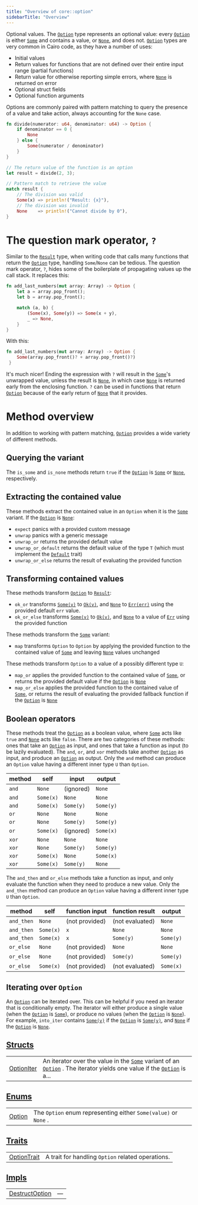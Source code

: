 ```yaml
---
title: "Overview of core::option"
sidebarTitle: "Overview"
---
```



Optional values.
The [`Option`](./core-option-Option) type represents an optional value: every [`Option`](./core-option-Option) is either [`Some`](./core-option#some) and
contains a value, or [`None`](./core-option#none), and does not. [`Option`](./core-option-Option) types are very common in Cairo code, as
they have a number of uses:
- Initial values
- Return values for functions that are not defined
over their entire input range (partial functions)
- Return value for otherwise reporting simple errors, where [`None`](./core-option#none) is
returned on error
- Optional struct fields
- Optional function arguments

Options are commonly paired with pattern matching to query the presence of a value and take
action, always accounting for the `None` case.
```rust
fn divide(numerator: u64, denominator: u64) -> Option {
    if denominator == 0 {
        None
    } else {
        Some(numerator / denominator)
    }
}

// The return value of the function is an option
let result = divide(2, 3);

// Pattern match to retrieve the value
match result {
    // The division was valid
    Some(x) => println!("Result: {x}"),
    // The division was invalid
    None    => println!("Cannot divide by 0"),
}
```
# The question mark operator, `?`

Similar to the [`Result`](./core-result-Result) type, when writing code that calls many functions that return the
[`Option`](./core-option-Option) type, handling `Some`/`None` can be tedious. The question mark
operator, `?`, hides some of the boilerplate of propagating values
up the call stack.
It replaces this:
```rust
fn add_last_numbers(mut array: Array) -> Option {
    let a = array.pop_front();
    let b = array.pop_front();

    match (a, b) {
        (Some(x), Some(y)) => Some(x + y),
        _ => None,
    }
}

```

With this:
```rust
fn add_last_numbers(mut array: Array) -> Option {
    Some(array.pop_front()? + array.pop_front()?)
 }
```

It's much nicer!
Ending the expression with `?` will result in the [`Some`](./core-option#some)'s unwrapped value, unless the
result is [`None`](./core-option#none), in which case [`None`](./core-option#none) is returned early from the enclosing function.
`?` can be used in functions that return [`Option`](./core-option-Option) because of the
early return of [`None`](./core-option#none) that it provides.
# Method overview

In addition to working with pattern matching, [`Option`](./core-option-Option) provides a wide
variety of different methods.
## Querying the variant

The `is_some` and `is_none` methods return `true` if the [`Option`](./core-option-Option)
is [`Some`](./core-option#some) or [`None`](./core-option#none), respectively.
## Extracting the contained value

These methods extract the contained value in an `Option` when it
is the [`Some`](./core-option#some) variant. If the [`Option`](./core-option-Option) is [`None`](./core-option#none):
- `expect` panics with a provided custom message
- `unwrap` panics with a generic message
- `unwrap_or` returns the provided default value
- `unwrap_or_default` returns the default value of the type `T`
(which must implement the [`Default`](./core-traits-Default) trait)
- `unwrap_or_else` returns the result of evaluating the provided
function
## Transforming contained values

These methods transform [`Option`](./core-option-Option) to [`Result`](./core-result-Result):
- `ok_or` transforms [`Some(v)`](./core-option#some) to [`Ok(v)`](./core-result#ok), and [`None`](./core-option#none) to
[`Err(err)`](./core-result#err) using the provided default `err` value.
- `ok_or_else` transforms [`Some(v)`](./core-option#some) to [`Ok(v)`](./core-result#ok), and [`None`](./core-option#none) to
a value of [`Err`](./core-result#err) using the provided function

These methods transform the [`Some`](./core-option#some) variant:
- `map` transforms `Option` to `Option` by applying the
provided function to the contained value of [`Some`](./core-option#some) and leaving
[`None`](./core-option#none) values unchanged

These methods transform `Option` to a value of a possibly
different type `U`:
- `map_or` applies the provided function to the contained value of
[`Some`](./core-option#some), or returns the provided default value if the [`Option`](./core-option-Option) is
[`None`](./core-option#none)
- `map_or_else` applies the provided function to the contained value
of [`Some`](./core-option#some), or returns the result of evaluating the provided
fallback function if the [`Option`](./core-option-Option) is [`None`](./core-option#none)
## Boolean operators

These methods treat the [`Option`](./core-option-Option) as a boolean value, where [`Some`](./core-option#some)
acts like `true` and [`None`](./core-option#none) acts like `false`. There are two
categories of these methods: ones that take an [`Option`](./core-option-Option) as input, and
ones that take a function as input (to be lazily evaluated).
The `and`, `or`, and `xor` methods take another [`Option`](./core-option-Option) as
input, and produce an [`Option`](./core-option-Option) as output. Only the `and` method can
produce an `Option` value having a different inner type `U` than
`Option`.

|method|self|input|output|
|---|---|---|---|
|`and`|`None`|(ignored)|`None`|
|`and`|`Some(x)`|`None`|`None`|
|`and`|`Some(x)`|`Some(y)`|`Some(y)`|
|`or`|`None`|`None`|`None`|
|`or`|`None`|`Some(y)`|`Some(y)`|
|`or`|`Some(x)`|(ignored)|`Some(x)`|
|`xor`|`None`|`None`|`None`|
|`xor`|`None`|`Some(y)`|`Some(y)`|
|`xor`|`Some(x)`|`None`|`Some(x)`|
|`xor`|`Some(x)`|`Some(y)`|`None`|

The `and_then` and `or_else` methods take a function as input, and
only evaluate the function when they need to produce a new value. Only
the `and_then` method can produce an `Option` value having a
different inner type `U` than `Option`.

|method|self|function input|function result|output|
|---|---|---|---|---|
|`and_then`|`None`|(not provided)|(not evaluated)|`None`|
|`and_then`|`Some(x)`|`x`|`None`|`None`|
|`and_then`|`Some(x)`|`x`|`Some(y)`|`Some(y)`|
|`or_else`|`None`|(not provided)|`None`|`None`|
|`or_else`|`None`|(not provided)|`Some(y)`|`Some(y)`|
|`or_else`|`Some(x)`|(not provided)|(not evaluated)|`Some(x)`|
## Iterating over `Option`

An [`Option`](./core-option-Option) can be iterated over. This can be helpful if you need an
iterator that is conditionally empty. The iterator will either produce
a single value (when the [`Option`](./core-option-Option) is [`Some`](./core-option#some)), or produce no values
(when the [`Option`](./core-option-Option) is [`None`](./core-option#none)). For example, `into_iter`
contains [`Some(v)`](./core-option#some) if the [`Option`](./core-option-Option) is [`Some(v)`](./core-option#some), and [`None`](./core-option#none) if the
[`Option`](./core-option-Option) is [`None`](./core-option#none).



## [Structs](./core-option-structs)

| | |
|:---|:---|
| [OptionIter](./core-option-OptionIter) | An iterator over the value in the [`Some`](./core-option#some)  variant of an [`Option`](./core-option-Option) . The iterator yields one value if the [`Option`](./core-option-Option)  is a... |

## [Enums](./core-option-enums)

| | |
|:---|:---|
| [Option](./core-option-Option) | The `Option`  enum representing either `Some(value)`  or `None` . |

## [Traits](./core-option-traits)

| | |
|:---|:---|
| [OptionTrait](./core-option-OptionTrait) | A trait for handling `Option`  related operations. |

## [Impls](./core-option-impls)

| | |
|:---|:---|
| [DestructOption](./core-option-DestructOption) | — |
